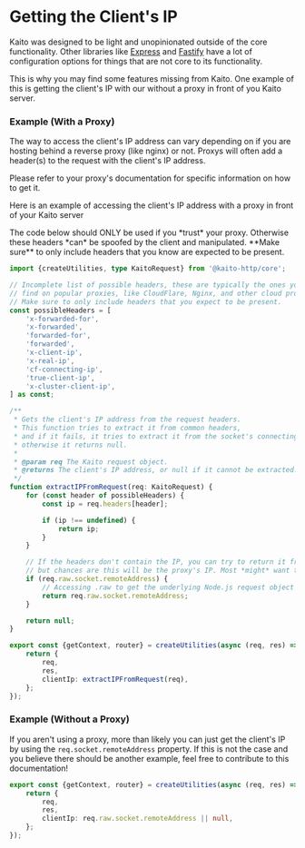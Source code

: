 
# Getting the Client's IP

Kaito was designed to be light and unopinionated outside of the core functionality. Other libraries like [Express](https://expressjs.com/) and [Fastify](https://www.fastify.io/) have a lot of configuration options for things that are not core to its functionality.

This is why you may find some features missing from Kaito. One example of this is getting the client's IP with our without a proxy in front of you Kaito server.

### Example (With a Proxy)

The way to access the client's IP address can vary depending on if you are hosting behind a reverse proxy (like nginx) or not. Proxys will often add a header(s) to the request with the client's IP address.

Please refer to your proxy's documentation for specific information on how to get it.

Here is an example of accessing the client's IP address with a proxy in front of your Kaito server

<Callout type="warning">
	The code below should ONLY be used if you *trust* your proxy. Otherwise these headers *can* be spoofed by the client
	and manipulated. **Make sure** to only include headers that you know are expected to be present.
</Callout>

```ts
import {createUtilities, type KaitoRequest} from '@kaito-http/core';

// Incomplete list of possible headers, these are typically the ones you would
// find on popular proxies, like CloudFlare, Nginx, and other cloud providers.
// Make sure to only include headers that you expect to be present.
const possibleHeaders = [
	'x-forwarded-for',
	'x-forwarded',
	'forwarded-for',
	'forwarded',
	'x-client-ip',
	'x-real-ip',
	'cf-connecting-ip',
	'true-client-ip',
	'x-cluster-client-ip',
] as const;

/**
 * Gets the client's IP address from the request headers.
 * This function tries to extract it from common headers,
 * and if it fails, it tries to extract it from the socket's connecting IP,
 * otherwise it returns null.
 *
 * @param req The Kaito request object.
 * @returns The client's IP address, or null if it cannot be extracted.
 */
function extractIPFromRequest(req: KaitoRequest) {
	for (const header of possibleHeaders) {
		const ip = req.headers[header];

		if (ip !== undefined) {
			return ip;
		}
	}

	// If the headers don't contain the IP, you can try to return it from the socket,
	// but chances are this will be the proxy's IP. Most *might* want to remove the line below
	if (req.raw.socket.remoteAddress) {
		// Accessing .raw to get the underlying Node.js request object
		return req.raw.socket.remoteAddress;
	}

	return null;
}

export const {getContext, router} = createUtilities(async (req, res) => {
	return {
		req,
		res,
		clientIp: extractIPFromRequest(req),
	};
});
```

### Example (Without a Proxy)

If you aren't using a proxy, more than likely you can just get the client's IP by using the `req.socket.remoteAddress` property. If this is not the case and you believe there should be another example, feel free to contribute to this documentation!

```ts
export const {getContext, router} = createUtilities(async (req, res) => {
	return {
		req,
		res,
		clientIp: req.raw.socket.remoteAddress || null,
	};
});
```
